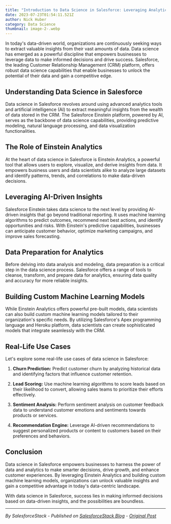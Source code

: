 ```yaml
---
title: "Introduction to Data Science in Salesforce: Leveraging Analytics for Success"
date: 2023-07-23T01:54:11.521Z
author: Nick Huber
category: Data Science
thumbnail: image-2-.webp
---
```

In today's data-driven world, organizations are continuously seeking ways to extract valuable insights from their vast amounts of data. Data science has emerged as a powerful discipline that empowers businesses to leverage data to make informed decisions and drive success. Salesforce, the leading Customer Relationship Management (CRM) platform, offers robust data science capabilities that enable businesses to unlock the potential of their data and gain a competitive edge.

## Understanding Data Science in Salesforce

Data science in Salesforce revolves around using advanced analytics tools and artificial intelligence (AI) to extract meaningful insights from the wealth of data stored in the CRM. The Salesforce Einstein platform, powered by AI, serves as the backbone of data science capabilities, providing predictive modeling, natural language processing, and data visualization functionalities.

## The Role of Einstein Analytics

At the heart of data science in Salesforce is Einstein Analytics, a powerful tool that allows users to explore, visualize, and derive insights from data. It empowers business users and data scientists alike to analyze large datasets and identify patterns, trends, and correlations to make data-driven decisions.

## Leveraging AI-Driven Insights

Salesforce Einstein takes data science to the next level by providing AI-driven insights that go beyond traditional reporting. It uses machine learning algorithms to predict outcomes, recommend next best actions, and identify opportunities and risks. With Einstein's predictive capabilities, businesses can anticipate customer behavior, optimize marketing campaigns, and improve sales forecasting.

## Data Preparation for Analytics

Before delving into data analysis and modeling, data preparation is a critical step in the data science process. Salesforce offers a range of tools to cleanse, transform, and prepare data for analytics, ensuring data quality and accuracy for more reliable insights.

## Building Custom Machine Learning Models

While Einstein Analytics offers powerful pre-built models, data scientists can also build custom machine learning models tailored to their organization's specific needs. By utilizing Salesforce's Apex programming language and Heroku platform, data scientists can create sophisticated models that integrate seamlessly with the CRM.

## Real-Life Use Cases

Let's explore some real-life use cases of data science in Salesforce:

1. **Churn Prediction:** Predict customer churn by analyzing historical data and identifying factors that influence customer retention.

2. **Lead Scoring:** Use machine learning algorithms to score leads based on their likelihood to convert, allowing sales teams to prioritize their efforts effectively.

3. **Sentiment Analysis:** Perform sentiment analysis on customer feedback data to understand customer emotions and sentiments towards products or services.

4. **Recommendation Engine:** Leverage AI-driven recommendations to suggest personalized products or content to customers based on their preferences and behaviors.

## Conclusion

Data science in Salesforce empowers businesses to harness the power of data and analytics to make smarter decisions, drive growth, and enhance customer experiences. By leveraging Einstein Analytics and building custom machine learning models, organizations can unlock valuable insights and gain a competitive advantage in today's data-centric landscape.

With data science in Salesforce, success lies in making informed decisions based on data-driven insights, and the possibilities are boundless.

---

_By SalesforceStack - Published on [SalesforceStack Blog](https://www.salesforcestack.com) - [Original Post](https://www.salesforcestack.com/introduction-to-data-science-in-salesforce-leveraging-analytics-for-success)_